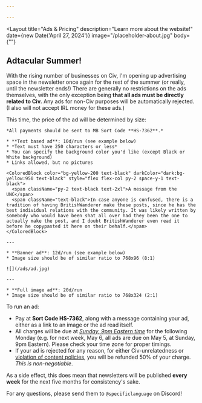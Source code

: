```yaml
---

---
```


<Layout
  title="Ads & Pricing"
  description="Learn more about the website!"
  date={new Date('April 27, 2024')}
  image="/placeholder-about.jpg"
  body={""}
>

  ## Adtacular Summer!

  With the rising number of businesses on Civ, I'm opening up advertising space in the newsletter once again for the rest of the summer (or really, until the newsletter ends!) There are generally no restrictions on the ads themselves, with the only exception being **that all ads must be directly related to Civ.** Any ads for non-Civ purposes will be automatically rejected. (I also will not accept IRL money for these ads.)

  This time, the price of the ad will be determined by size:

  <ColoredBlock color="bg-red-200" darkColor="dark:bg-red-950">

    *All payments should be sent to MB Sort Code **HS-7362**.*

    * **Text based ad**: 10d/run (see example below)
    * *Text must have 250 characters or less*
    * You can specify the background color you'd like (except Black or White background)
    * Links allowed, but no pictures

    <ColoredBlock color="bg-yellow-200 text-black" darkColor="dark:bg-yellow:950 text-black" style="flex flex-col py-2 space-y-1 text-black">
      <span className="py-2 text-black text-2xl">A message from the UNC</span>
      <span className="text-black">In case anyone is confused, there is a tradition of having BritishWanderer make these posts, since he has the best individual relations with the community. It was likely written by somebody who would have been shat all over had they been the one to actually make the post, and I doubt BritishWanderer even read it before he copypasted it here on their behalf.</span>
    </ColoredBlock>

    ---

    * **Banner ad**: 12d/run (see example below)
    * Image size should be of similar ratio to 768x96 (8:1)

    ![](/ads/ad.jpg)

    ---

    * **Full image ad**: 20d/run
    * Image size should be of similar ratio to 768x324 (2:1)

  </ColoredBlock>

  To run an ad:
  - Pay at **Sort Code HS-7362**, along with a message containing your ad, either as a link to an image or the ad read itself.
  - All charges will be due at *[Sunday, 9pm Eastern time](https://time.is/compare/0900PM_05_May_2024_in_New_York)* for the following Monday (e.g. for next week, May 6, all ads are due on May 5, at Sunday, 9pm Eastern). Please check your time zone for proper timings.
  - If your ad is rejected for any reason, for either Civ-unrelatedness or [violation of content policies](https://www.reddit.com/r/CivMC/wiki/index), you will be refunded 50% of your charge. *This is non-negotiable*.

  As a side effect, this does mean that newsletters will be published **every week** for the next five months for consistency's sake.

  For any questions, please send them to `@specificlanguage` on Discord!
</Layout>